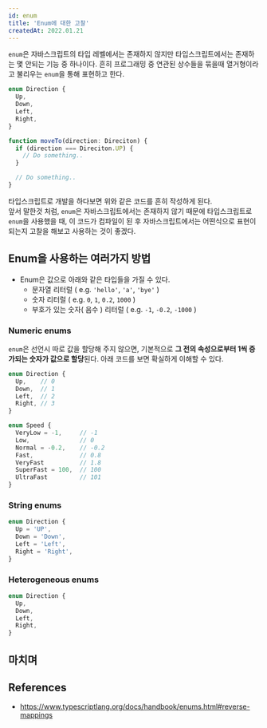 ```yaml
---
id: enum
title: 'Enum에 대한 고찰'
createdAt: 2022.01.21
---
```


`enum`은 자바스크립트의 타입 레벨에서는 존재하지 않지만 타입스크립트에서는 존재하는 몇 안되는 기능 중 하나이다.
흔히 프로그래밍 중 연관된 상수들을 묶을때 열거형이라고 불리우는 `enum`을 통해 표현하고 한다.

```js
enum Direction {
  Up,
  Down,
  Left,
  Right,
}

function moveTo(direction: Direciton) {
  if (direction === Direciton.UP) {
    // Do something..
  }

  // Do something..
}
```

타입스크립트로 개발을 하다보면 위와 같은 코드를 흔히 작성하게 된다.<br/>
앞서 말한것 처럼, `enum`은 자바스크립트에서는 존재하지 않기 때문에 타입스크립트로 `enum`을 사용했을 때, 이 코드가 컴파일이 된 후 자바스크립트에서는 어떤식으로 표현이 되는지 고찰을 해보고 사용하는 것이 좋겠다.

## Enum을 사용하는 여러가지 방법

- Enum은 값으로 아래와 같은 타입들을 가질 수 있다.
  - 문자열 리터럴 ( e.g. `'hello'`, `'a'`, `'bye'` )
  - 숫자 리터럴 ( e.g. `0`, `1`, `0.2`, `1000` )
  - 부호가 있는 숫자( 음수 ) 리터럴 ( e.g. `-1`, `-0.2`, `-1000` )

### Numeric enums

`enum`은 선언시 따로 값을 할당해 주지 않으면, 기본적으로 **그 전의 속성으로부터 1씩 증가되는 숫자가 값으로 할당**된다. 아래 코드를 보면 확실하게 이해할 수 있다.

```js
enum Direction {
  Up,    // 0
  Down,  // 1
  Left,  // 2
  Right, // 3
}

enum Speed {
  VeryLow = -1,     // -1
  Low,              // 0
  Normal = -0.2,    // -0.2
  Fast,             // 0.8
  VeryFast          // 1.8
  SuperFast = 100,  // 100
  UltraFast         // 101
}
```

### String enums

```js
enum Direction {
  Up = 'UP',
  Down = 'Down',
  Left = 'Left',
  Right = 'Right',
}
```

### Heterogeneous enums

```js
enum Direction {
  Up,
  Down,
  Left,
  Right,
}
```

## 마치며

## References

- https://www.typescriptlang.org/docs/handbook/enums.html#reverse-mappings
